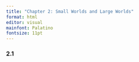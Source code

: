 ```yaml
---
title: "Chapter 2: Small Worlds and Large Worlds"
format: html
editor: visual
mainfont: Palatino
fontsize: 11pt
---
```


### 2.1 
